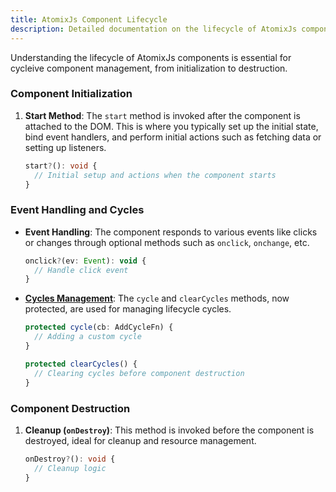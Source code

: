 ```yaml
---
title: AtomixJs Component Lifecycle
description: Detailed documentation on the lifecycle of AtomixJs components.
---
```


Understanding the lifecycle of AtomixJs components is essential for cycleive component management, from initialization to destruction.

### Component Initialization

1. **Start Method**: The `start` method is invoked after the component is attached to the DOM. This is where you typically set up the initial state, bind event handlers, and perform initial actions such as fetching data or setting up listeners.

   ```ts
   start?(): void {
     // Initial setup and actions when the component starts
   }
   ```

### Event Handling and Cycles

- **Event Handling**: The component responds to various events like clicks or changes through optional methods such as `onclick`, `onchange`, etc.

  ```ts
  onclick?(ev: Event): void {
    // Handle click event
  }
  ```

- [**Cycles Management**](../cycle/): The `cycle` and `clearCycles` methods, now protected, are used for managing lifecycle cycles.

  ```ts
  protected cycle(cb: AddCycleFn) {
    // Adding a custom cycle
  }

  protected clearCycles() {
    // Clearing cycles before component destruction
  }
  ```

### Component Destruction

1. **Cleanup (`onDestroy`)**: This method is invoked before the component is destroyed, ideal for cleanup and resource management.

   ```ts
   onDestroy?(): void {
     // Cleanup logic
   }
   ```
